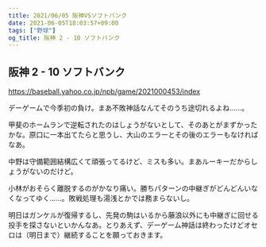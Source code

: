 ```yaml
---
title: 2021/06/05 阪神VSソフトバンク
date: 2021-06-05T18:03:57+09:00
tags: ["野球"]
og_title: 阪神 2 - 10 ソフトバンク
---
```


## 阪神 2 - 10 ソフトバンク

https://baseball.yahoo.co.jp/npb/game/2021000453/index

デーゲームで今季初の負け。まあ不敗神話なんてそのうち途切れるよね……。

甲斐のホームランで逆転されたのはしょうがないとして、そのあとがまずかったかな。原口に一本出てたらと思うし、大山のエラーとその後のエラーもなければなあ。

中野は守備範囲結構広くて頑張ってるけど、ミスも多い。まあルーキーだからしょうがないのだけど。

小林がおそらく離脱するのがかなり痛い。勝ちパターンの中継ぎがどんどんいなくなってゆく……。敗戦処理も湯浅とかでは務まらないし。

明日はガンケルが復帰するし、先発の駒はいるから藤浪以外にも中継ぎに回せる投手を探さないといかんなあ。とりあえず、デーゲーム神話は終わったけどオセロは（明日まで）継続することを願っておきます。